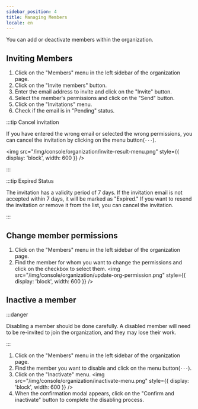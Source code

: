 ```yaml
---
sidebar_position: 4
title: Managing Members
locale: en
---
```



You can add or deactivate members within the organization.

## Inviting Members

<OrganizationAdminPermission prefix="Inviting a member" />

1. Click on the "Members" menu in the left sidebar of the organization page.
2. Click on the "Invite members" button.
3. Enter the email address to invite and click on the "Invite" button.
4. Select the member's permissions and click on the "Send" button.
5. Click on the "Invitations" menu.
6. Check if the email is in "Pending" status.

:::tip Cancel invitation

If you have entered the wrong email or selected the wrong permissions, you can cancel the invitation by clicking on the menu button(`···`).

<img
  src="/img/console/organization/invite-result-menu.png"
  style={{ display: 'block', width: 600 }}
/>

:::

:::tip Expired Status

The invitation has a validity period of 7 days. If the invitation email is not accepted within 7 days, it will be marked as "Expired." If you want to resend the invitation or remove it from the list, you can cancel the invitation.

:::

## Change member permissions

<OrganizationAdminPermission prefix="Changing member permissions" />

1. Click on the "Members" menu in the left sidebar of the organization page.
2. Find the member for whom you want to change the permissions and click on the checkbox to select them.
   <img
     src="/img/console/organization/update-org-permission.png"
     style={{ display: 'block', width: 600 }}
   />

## Inactive a member

<OrganizationAdminPermission prefix="Inactivating a member" />

:::danger

Disabling a member should be done carefully. A disabled member will need to be re-invited to join the organization, and they may lose their work.

:::

1. Click on the "Members" menu in the left sidebar of the organization page.
2. Find the member you want to disable and click on the menu button(`···`).
3. Click on the "Inactivate" menu.
   <img
     src="/img/console/organization/inactivate-menu.png"
     style={{ display: 'block', width: 600 }}
   />
4. When the confirmation modal appears, click on the "Confirm and inactivate" button to complete the disabling process.
